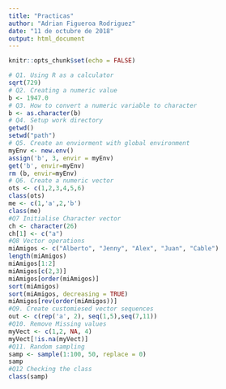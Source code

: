 ```yaml
---
title: "Practicas"
author: "Adrian Figueroa Rodriguez"
date: "11 de octubre de 2018"
output: html_document
---
```


```r
knitr::opts_chunk$set(echo = FALSE)
```

```r
# Q1. Using R as a calculator
sqrt(729)
# Q2. Creating a numeric value
b <- 1947.0
# Q3. How to convert a numeric variable to character
b <- as.character(b)
# Q4. Setup work directory
getwd()
setwd("path")
# Q5. Create an enviorment with global environment
myEnv <- new.env()
assign('b', 3, envir = myEnv)
get('b', envir=myEnv)
rm (b, envir=myEnv)
# Q6. Create a numeric vector
ots <- c(1,2,3,4,5,6)
class(ots)
me <- c(1,'a',2,'b')
class(me)
#Q7 Initialise Character vector
ch <- character(26)
ch[1] <- c("a")
#Q8 Vector operations
miAmigos <- c("Alberto", "Jenny", "Alex", "Juan", "Cable")
length(miAmigos)
miAmigos[1:2]
miAmigos[c(2,3)]
miAmigos[order(miAmigos)]
sort(miAmigos)
sort(miAmigos, decreasing = TRUE)
miAmigos[rev(order(miAmigos))]
#Q9. Create customiesed vector sequences
out <- c(rep('a', 2), seq(1,5),seq(7,11))
#Q10. Remove Missing values
myVect <- c(1,2, NA, 4)
myVect[!is.na(myVect)]
#Q11. Random sampling
samp <- sample(1:100, 50, replace = 0)
samp
#Q12 Checking the class
class(samp)
```



















